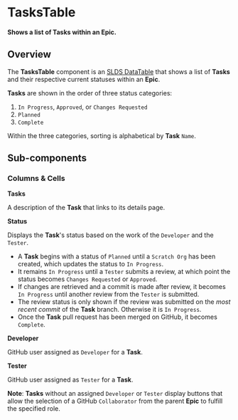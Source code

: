 
<Meta title="Tasks/Table/Docs" />

# TasksTable

**Shows a list of Tasks within an Epic.**

## Overview

The **TasksTable** component is an
[SLDS DataTable](https://react.lightningdesignsystem.com/components/data-tables/)
that shows a list of **Tasks** and their respective current statuses within an
**Epic**.

**Tasks** are shown in the order of three status categories:

1. `In Progress`, `Approved`, or `Changes Requested`
2. `Planned`
3. `Complete`

Within the three categories, sorting is alphabetical by **Task** `Name`.

<Story id="tasks-table-example--tasks-table" />

## Sub-components

### Columns & Cells

**Tasks**

A description of the **Task** that links to its details page.

**Status**

Displays the **Task**'s status based on the work of the `Developer` and the
`Tester`.

- A **Task** begins with a status of `Planned` until a `Scratch Org` has been
  created, which updates the status to `In Progress`.
- It remains `In Progress` until a `Tester` submits a review, at which point the
  status becomes `Changes Requested` or `Approved`.
- If changes are retrieved and a commit is made after review, it becomes
  `In Progress` until another review from the `Tester` is submitted.
- The review status is only shown if the review was submitted on the _most
  recent commit_ of the **Task** branch. Otherwise it is `In Progress`.
- Once the **Task** pull request has been merged on GitHub, it becomes
  `Complete`.

**Developer**

GitHub user assigned as `Developer` for a **Task**.

**Tester**

GitHub user assigned as `Tester` for a **Task**.

**Note**: **Tasks** without an assigned `Developer` or `Tester` display buttons
that allow the selection of a GitHub `Collaborator` from the parent **Epic** to
fulfill the specified role.
